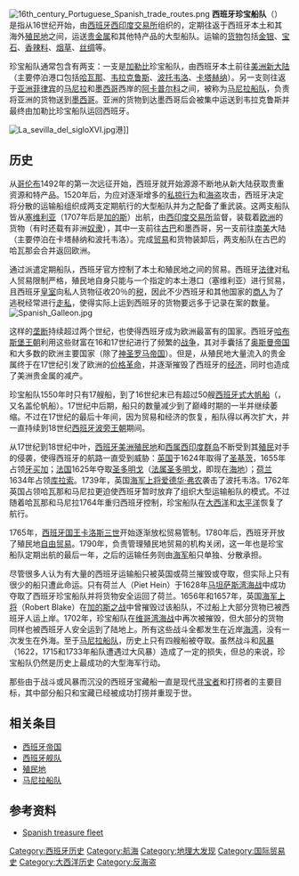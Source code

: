 [[Image:16th_century_Portuguese_Spanish_trade_routes.png|thumb]]
'''西班牙珍宝船队'''（{{lang-es|Flota de Indias}}）是指从16世纪开始，由[[西班牙帝国|西班牙]][[西印度交易所|西印度交易所]]组织的，定期往返于西班牙本土和其海外[[殖民地|殖民地]]之间，运送[[贵金属|贵金属]]和其他特产品的大型船队。运输的[[货物|货物]]包括[[金|金]][[银|银]]、[[宝石|宝石]]、[[香辣料|香辣料]]、[[烟草|烟草]]、[[丝绸|丝绸]]等。

珍宝船队通常包含有两支：一支是[[加勒比海|加勒比]]珍宝船队，由西班牙本土前往[[美洲|美洲]][[新大陆|新大陆]]（主要停泊港口包括[[哈瓦那|哈瓦那]]、[[韦拉克鲁斯|韦拉克鲁斯]]、[[波托韦洛|波托韦洛]]、[[卡塔赫纳|卡塔赫纳]]）。另一支则往返于[[亚洲|亚洲]][[菲律宾|菲律宾]]的[[马尼拉|马尼拉]]和[[墨西哥|墨西哥]]西岸的[[阿卡普尔科|阿卡普尔科]]之间，被称为[[马尼拉船队|马尼拉船队]]，负责将亚洲的货物送到[[墨西哥|墨西哥]]。亚洲的货物到达墨西哥后会被集中运送到韦拉克鲁斯并最终由加勒比珍宝船队运回西班牙。

[[Image:La_sevilla_del_sigloXVI.jpg|thumb]]港]]

==历史==
从[[哥伦布|哥伦布]]1492年的第一次远征开始，西班牙就开始源源不断地从新大陆获取贵重资源和特产品。1520年后，为应对逐渐增多的[[私掠行为|私掠行为]]和[[海盗|海盗]]攻击，西班牙决定将分散的运输船组织成两支定期航行的大型船队并为之配备了重武装。这两支船队皆从[[塞维利亚|塞维利亚]]（1707年后是[[加的斯|加的斯]]）出航，由[[西印度交易所|西印度交易所]]监督，装载着[[欧洲|欧洲]]的货物（有时还载有非洲[[奴隶|奴隶]]），其中一支前往[[古巴|古巴]]和墨西哥，另一支前往[[南美|南美]]大陆（主要停泊在卡塔赫纳和波托韦洛）。完成[[贸易|贸易]]和货物装卸后，两支船队在古巴的哈瓦那会合并返回欧洲。

通过派遣定期船队，西班牙官方控制了本土和殖民地之间的贸易。西班牙[[法律|法律]]对私人贸易限制严格，殖民地自身只能与一个指定的本土港口（塞维利亚）进行贸易，且西班牙[[皇室|皇室]]向私人货物征收20％的[[税|税]]，因此不少西班牙和其他国家的[[商人|商人]]为了逃税经常进行[[走私|走私]]，使得实际上运到西班牙的货物要远多于记录在案的数量。[[Image:Spanish_Galleon.jpg|thumb]]

这样的[[垄断|垄断]]持续超过两个世纪，也使得西班牙成为欧洲最富有的国家。西班牙[[哈布斯堡王朝|哈布斯堡王朝]]利用这些财富在16和17世纪进行了频繁的[[战争|战争]]，其对手囊括了[[奥斯曼帝国|奥斯曼帝国]]和大多数的欧洲主要国家（除了[[神圣罗马帝国|神圣罗马帝国]]）。但是，从殖民地大量流入的贵金属终于在17世纪引发了欧洲的[[价格革命|价格革命]]，并逐渐摧毁了西班牙的[[经济|经济]]，同时也造成了美洲贵金属的减产。

珍宝船队1550年时只有17艘船，到了16世纪末已有超过50艘[[西班牙大帆船|西班牙式大帆船]]（{{lang|es|Galeón}}，又名盖伦帆船）。17世纪中后期，船只的数量减少到了巅峰时期的一半并继续萎缩。不过在17世纪的最后十年间，因为贸易和经济的恢复，船队得以再次扩大，并一直持续到18世纪[[西班牙波旁王朝|西班牙波旁王朝]]期间。

从17世纪到18世纪中叶，[[西班牙美洲殖民地|西班牙美洲殖民地]]和[[西属西印度群岛|西属西印度群岛]]不断受到其[[殖民|殖民]]对手的侵袭，使得西班牙的航路一直受到威胁：[[英国|英国]]于1624年取得了[[圣基茨|圣基茨]]，1655年占领[[牙买加|牙买加]]；[[法国|法国]]1625年夺取[[法属圣多明戈|圣多明戈]]（[[法属圣多明戈|法属圣多明戈]]，即现在[[海地|海地]]）；[[荷兰共和国|荷兰]]1634年占领[[库拉索|库拉索]]。1739年，英国[[海军上将|海军上将]][[爱德华·弗农|爱德华·弗农]]袭击了波托韦洛。1762年英国占领哈瓦那和马尼拉更迫使西班牙暂时放弃了组织大型运输船队的模式。不过随着哈瓦那和马尼拉1764年重归西班牙控制，珍宝船队在[[大西洋|大西洋]]和[[太平洋|太平洋]]恢复了航行。

1765年，[[西班牙国王|西班牙国王]][[卡洛斯三世|卡洛斯三世]]开始逐渐放松贸易管制。1780年后，西班牙开放了殖民地[[自由贸易|自由贸易]]。1790年，负责管理殖民地贸易的机构关闭，这一年也是珍宝船队定期出航的最后一年，之后的运输任务则由[[海军|海军]]船只单独、分散承担。

尽管很多人认为有大量的西班牙运输船只被英国或荷兰摧毁或夺取，但实际上只有很少的船只遭此命运。只有荷兰人{{tsl|en|Piet Hein|皮特·海因}}（Piet Hein）于1628年[[马坦萨斯湾海战|马坦萨斯湾海战]]中成功夺取了西班牙珍宝船队并将货物安全运回了荷兰。1656年和1657年，英国[[海军上将|海军上将]]{{tsl|en|Robert Blake|罗伯特·布莱克}}（Robert Blake）在[[加的斯之战(1656)|加的斯之战]]中曾摧毁过该船队，不过船上大部分货物已被西班牙人运上岸。1702年，珍宝船队在[[维哥湾海战|维哥湾海战]]中再次被摧毁，但大部分的货物同样也被西班牙人安全运到了陆地上。所有这些战斗全都发生在近岸[[海湾|海湾]]，没有一次发生在外海。至于[[马尼拉船队|马尼拉船队]]，历史上只有四艘船被夺取。虽然战斗和[[风暴|风暴]]（1622，1715和1733年船队遭遇过大风暴）造成了一定的损失，但总的来说，珍宝船队仍然是历史上最成功的大型海军行动。

那些由于战斗或风暴而沉没的西班牙宝藏船一直是现代[[寻宝者|寻宝者]]和打捞者的主要目标，其中部分船只和宝藏已经被成功打捞并重现于世。

==相关条目==
*[[西班牙帝国|西班牙帝国]]
*[[西班牙舰队|西班牙舰队]]
*[[殖民地|殖民地]]
*[[马尼拉船队|马尼拉船队]]

==参考资料==
*{{en}}[http://en.wikipedia.org/wiki/Spanish_treasure_fleet Spanish treasure fleet] {{Wayback|url=http://en.wikipedia.org/wiki/Spanish_treasure_fleet |date=20210212014513 }}

{{西班牙帝国}}

[[Category:西班牙历史|Category:西班牙历史]]
[[Category:航海|Category:航海]]
[[Category:地理大发现|Category:地理大发现]]
[[Category:国际贸易史|Category:国际贸易史]]
[[Category:大西洋历史|Category:大西洋历史]]
[[Category:反海盗|Category:反海盗]]